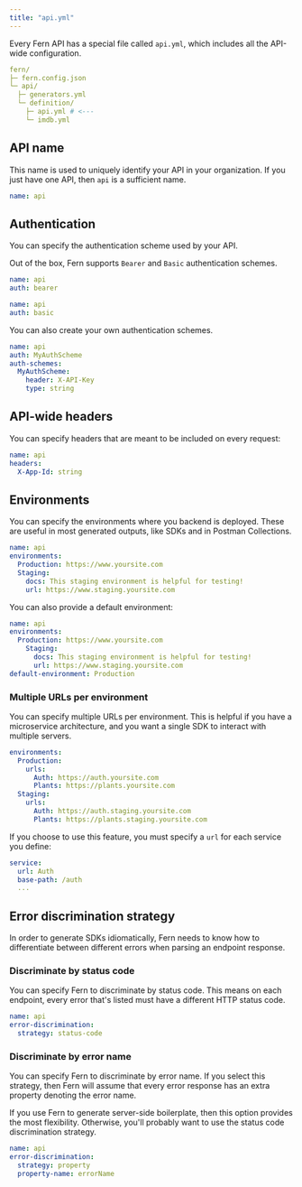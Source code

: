 ```yaml
---
title: "api.yml"
---
```


Every Fern API has a special file called `api.yml`, which includes all the API-wide configuration.

```yaml
fern/
├─ fern.config.json
└─ api/
  ├─ generators.yml
  └─ definition/
    ├─ api.yml # <---
    └─ imdb.yml
```

## API name

This name is used to uniquely identify your API in your organization. If you
just have one API, then `api` is a sufficient name.

```yaml api.yml
name: api
```

## Authentication

You can specify the authentication scheme used by your API.

Out of the box, Fern supports `Bearer` and `Basic` authentication schemes.

```yaml api.yml
name: api
auth: bearer
```

```yaml api.yml
name: api
auth: basic
```

You can also create your own authentication schemes.

```yaml api.yml
name: api
auth: MyAuthScheme
auth-schemes:
  MyAuthScheme:
    header: X-API-Key
    type: string
```

## API-wide headers

You can specify headers that are meant to be included on every request:

```yaml api.yml
name: api
headers:
  X-App-Id: string
```

## Environments

You can specify the environments where you backend is deployed. These are useful
in most generated outputs, like SDKs and in Postman Collections.

```yaml api.yml
name: api
environments:
  Production: https://www.yoursite.com
  Staging:
    docs: This staging environment is helpful for testing!
    url: https://www.staging.yoursite.com
```

You can also provide a default environment:

```yaml api.yml
name: api
environments:
  Production: https://www.yoursite.com
    Staging:
      docs: This staging environment is helpful for testing!
      url: https://www.staging.yoursite.com
default-environment: Production
```

### Multiple URLs per environment

You can specify multiple URLs per environment. This is helpful if you have a
microservice architecture, and you want a single SDK to interact with multiple
servers.

```yaml api.yml
environments:
  Production:
    urls:
      Auth: https://auth.yoursite.com
      Plants: https://plants.yoursite.com
  Staging:
    urls:
      Auth: https://auth.staging.yoursite.com
      Plants: https://plants.staging.yoursite.com
```

If you choose to use this feature, you must specify a `url` for each service you define:

```yaml auth.yml
service:
  url: Auth
  base-path: /auth
  ...
```

## Error discrimination strategy

In order to generate SDKs idiomatically, Fern needs to know how to differentiate
between different errors when parsing an endpoint response.

### Discriminate by status code

You can specify Fern to discriminate by status code. This means on each
endpoint, every error that's listed must have a different HTTP status code.

```yaml api.yml
name: api
error-discrimination:
  strategy: status-code
```

### Discriminate by error name

You can specify Fern to discriminate by error name. If you select this strategy,
then Fern will assume that every error response has an extra property denoting
the error name.

If you use Fern to generate server-side boilerplate, then this option provides
the most flexibility. Otherwise, you'll probably want to use the status code
discrimination strategy.

```yaml api.yml
name: api
error-discrimination:
  strategy: property
  property-name: errorName
```
